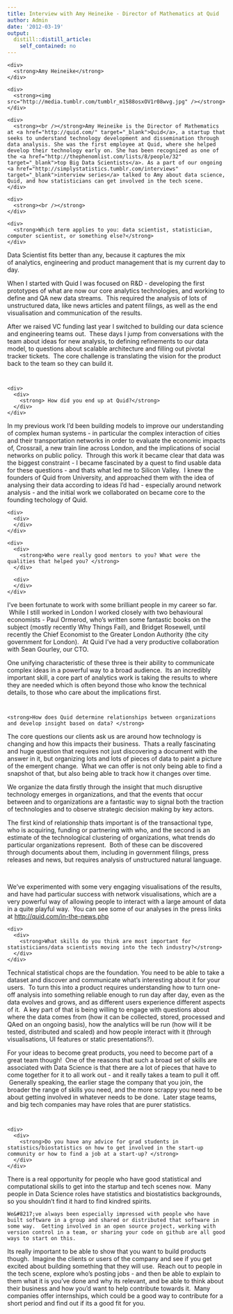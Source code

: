 ```yaml
---
title: Interview with Amy Heineike - Director of Mathematics at Quid
author: Admin
date: '2012-03-19'
output:
  distill::distill_article:
    self_contained: no
---
```


<div class="im">
  <div>
    <div>
      <strong>Amy Heineike</strong>
    </div>
    
    <div>
      <strong><img src="http://media.tumblr.com/tumblr_m1588osxOV1r08wvg.jpg" /></strong>
    </div>
    
    <div>
      <strong><br /></strong>Amy Heineike is the Director of Mathematics at <a href="http://quid.com/" target="_blank">Quid</a>, a startup that seeks to understand technology development and dissemination through data analysis. She was the first employee at Quid, where she helped develop their technology early on. She has been recognized as one of the <a href="http://thephenomlist.com/lists/8/people/32" target="_blank">top Big Data Scientists</a>. As a part of our ongoing <a href="http://simplystatistics.tumblr.com/interviews" target="_blank">interview series</a> talked to Amy about data science, Quid, and how statisticians can get involved in the tech scene. 
    </div>
    
    <div>
      <strong><br /></strong>
    </div>
    
    <div>
      <strong>Which term applies to you: data scientist, statistician, computer scientist, or something else?</strong>
    </div>
  </div>
  
  <div>
  </div>
</div>

<div>
  Data Scientist fits better than any, because it captures the mix of analytics, engineering and product management that is my current day to day.  
</div>

<div>
</div>

<div>
</div>

<div>
  When I started with Quid I was focused on R&D - developing the first prototypes of what are now our core analytics technologies, and working to define and QA new data streams.  This required the analysis of lots of unstructured data, like news articles and patent filings, as well as the end visualisation and communication of the results.  
</div>

<div>
</div>

<div>
</div>

<div>
  After we raised VC funding last year I switched to building our data science and engineering teams out.  These days I jump from conversations with the team about ideas for new analysis, to defining refinements to our data model, to questions about scalable architecture and filling out pivotal tracker tickets.  The core challenge is translating the vision for the product back to the team so they can build it.
</div>

<div class="im">
  <div>
     
  </div>
  
  <div>
    <div>
      <div>
        <strong> How did you end up at Quid?</strong>
      </div>
    </div>
  </div>
  
  <div>
  </div>
</div>

<div>
  In my previous work I&#8217;d been building models to improve our understanding of complex human systems - in particular the complex interaction of cities and their transportation networks in order to evaluate the economic impacts of, Crossrail, a new train line across London, and the implications of social networks on public policy.  Through this work it became clear that data was the biggest constraint - I became fascinated by a quest to find usable data for these questions - and thats what led me to Silicon Valley.  I knew the founders of Quid from University, and approached them with the idea of analysing their data according to ideas I&#8217;d had - especially around network analysis - and the initial work we collaborated on became core to the founding techology of Quid.
</div>

<div class="im">
  <div>
  </div>
  
  <div>
    <div>
      <div>
      </div>
    </div>
  </div>
  
  <div>
    <div>
      <div>
        <strong>Who were really good mentors to you? What were the qualities that helped you? </strong>
      </div>
      
      <div>
      </div>
    </div>
  </div>
</div>

<div>
  I&#8217;ve been fortunate to work with some brilliant people in my career so far.  While I still worked in London I worked closely with two behavioural economists - Paul Ormerod, who&#8217;s written some fantastic books on the subject (mostly recently Why Things Fail), and Bridget Rosewell, until recently the Chief Economist to the Greater London Authority (the city government for London).  At Quid I&#8217;ve had a very productive collaboration with Sean Gourley, our CTO.
</div>

<div>
</div>

<div>
</div>

<div>
  One unifying characteristic of these three is their ability to communicate complex ideas in a powerful way to a broad audience.  Its an incredibly important skill, a core part of analytics work is taking the results to where they are needed which is often beyond those who know the technical details, to those who care about the implications first.
</div>

<div class="im">
  <div>
  </div>
  
  <div>
     
  </div>
  
  <div>
    <strong>How does Quid determine relationships between organizations and develop insight based on data? </strong>
  </div>
  
  <div>
  </div>
</div>

<div>
  The core questions our clients ask us are around how technology is changing and how this impacts their business.  Thats a really fascinating and huge question that requires not just discovering a document with the answer in it, but organizing lots and lots of pieces of data to paint a picture of the emergent change.  What we can offer is not only being able to find a snapshot of that, but also being able to track how it changes over time.
</div>

<div>
</div>

<div>
</div>

<div>
  We organize the data firstly through the insight that much disruptive technology emerges in organizations, and that the events that occur between and to organizations are a fantastic way to signal both the traction of technologies and to observe strategic decision making by key actors.
</div>

<div>
</div>

<div>
</div>

<div>
  The first kind of relationship thats important is of the transactional type, who is acquiring, funding or partnering with who, and the second is an estimate of the technological clustering of organizations, what trends do particular organizations represent.  Both of these can be discovered through documents about them, including in government filings, press releases and news, but requires analysis of unstructured natural language.  
</div>

<div>
</div>

<div>
   
</div>

<div>
  We&#8217;ve experimented with some very engaging visualisations of the results, and have had particular success with network visualisations, which are a very powerful way of allowing people to interact with a large amount of data in a quite playful way.  You can see some of our analyses in the press links at <a href="http://quid.com/in-the-news.php" target="_blank"><a href="http://quid.com/in-the-news.php" target="_blank">http://quid.com/in-the-news.php</a></a>
</div>

<div class="im">
  <div>
  </div>
  
  <div>
    <div>
      <div>
        <strong>What skills do you think are most important for statisticians/data scientists moving into the tech industry?</strong>
      </div>
    </div>
  </div>
  
  <div>
  </div>
</div>

<div>
  Technical statistical chops are the foundation. You need to be able to take a dataset and discover and communicate what&#8217;s interesting about it for your users.  To turn this into a product requires understanding how to turn one-off analysis into something reliable enough to run day after day, even as the data evolves and grows, and as different users experience different aspects of it.  A key part of that is being willing to engage with questions about where the data comes from (how it can be collected, stored, processed and QAed on an ongoing basis), how the analytics will be run (how will it be tested, distributed and scaled) and how people interact with it (through visualisations, UI features or static presentations?).  
</div>

<div>
</div>

<div>
</div>

<div>
  For your ideas to become great products, you need to become part of a great team though!  One of the reasons that such a broad set of skills are associated with Data Science is that there are a lot of pieces that have to come together for it to all work out - and it really takes a team to pull it off.  Generally speaking, the earlier stage the company that you join, the broader the range of skills you need, and the more scrappy you need to be about getting involved in whatever needs to be done.  Later stage teams, and big tech companies may have roles that are purer statistics.
</div>

<div class="im">
  <div>
  </div>
  
  <div>
     
  </div>
  
  <div>
    <div>
      <div>
        <strong>Do you have any advice for grad students in statistics/biostatistics on how to get involved in the start-up community or how to find a job at a start-up? </strong>
      </div>
    </div>
  </div>
  
  <div>
  </div>
</div>

<div>
  There is a real opportunity for people who have good statistical and computational skills to get into the startup and tech scenes now.  Many people in Data Science roles have statistics and biostatistics backgrounds, so you shouldn&#8217;t find it hard to find kindred spirits.
</div>

<div>
</div>

<div>
  <div>
    We&#8217;ve always been especially impressed with people who have built software in a group and shared or distributed that software in some way.  Getting involved in an open source project, working with version control in a team, or sharing your code on github are all good ways to start on this.
  </div>
  
  <div>
  </div>
</div>

<div>
</div>

<div>
  Its really important to be able to show that you want to build products though.  Imagine the clients or users of the company and see if you get excited about building something that they will use.  Reach out to people in the tech scene, explore who&#8217;s posting jobs - and then be able to explain to them what it is you&#8217;ve done and why its relevant, and be able to think about their business and how you&#8217;d want to help contribute towards it.  Many companies offer internships, which could be a good way to contribute for a short period and find out if its a good fit for you.
</div></p>
